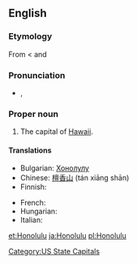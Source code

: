 ==English==

===Etymology===
From {{etyl|haw}} {{term|Honolulu|lang=haw}} < {{term|hono-||bay|lang=haw}} and {{term|lulu||shelter|lang=haw}}

===Pronunciation===
* {{a|UK}} {{IPA|/ˈhɒn.ə.luː.luː/}}, {{SAMPA|/"hQn.@.lu:.lu:/}}

===Proper noun===
{{en-proper noun}}

# The capital of [[Hawaii]].

====Translations====
{{trans-top|the capital of Hawaii}}
* Bulgarian: [[Хонолулу]]
* Chinese: [[檀香山]] (tán xiāng shān)
* Finnish: {{t-|fi|Honolulu}}
{{trans-mid}}
* French: {{t-|fr|Honolulu}}
* Hungarian: {{t-|hu|Honolulu}}
* Italian: {{t-|it|Honolulu|f}}
{{trans-bottom}}

[[Category:US State Capitals]]

[[et:Honolulu]]
[[ja:Honolulu]]
[[pl:Honolulu]]